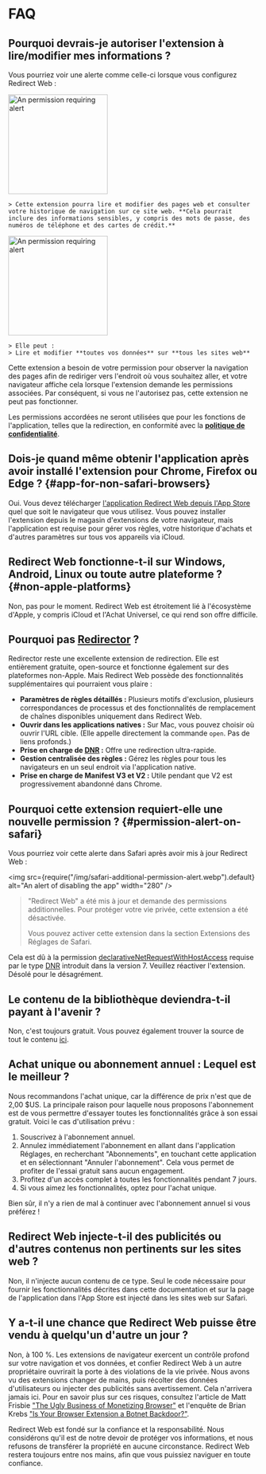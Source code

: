 
# FAQ

## Pourquoi devrais-je autoriser l'extension à lire/modifier mes informations ?

Vous pourriez voir une alerte comme celle-ci lorsque vous configurez Redirect Web :

<IfBrowserStore stores='appStore'>
    <Image src={PermissionAlertSafari} alt="An permission requiring alert" width="200" margin="0 0 16px 0" hasShadow={true} />

    > Cette extension pourra lire et modifier des pages web et consulter votre historique de navigation sur ce site web. **Cela pourrait inclure des informations sensibles, y compris des mots de passe, des numéros de téléphone et des cartes de crédit.**
</IfBrowserStore>

<IfBrowserStore stores='appStore' includes={false}>
    <Image src={PermissionAlertChrome} alt="An permission requiring alert" height="200" hasRoundedCorners={true} hasShadow={true} margin="0 0 16px 0" />

    > Elle peut :  
    > Lire et modifier **toutes vos données** sur **tous les sites web**
</IfBrowserStore>

Cette extension a besoin de votre permission pour observer la navigation des pages afin de rediriger vers l'endroit où vous souhaitez aller, et votre navigateur affiche cela lorsque l'extension demande les permissions associées. Par conséquent, si vous ne l'autorisez pas, cette extension ne peut pas fonctionner.

Les permissions accordées ne seront utilisées que pour les fonctions de l'application, telles que la redirection, en conformité avec la **[politique de confidentialité](./privacy-policy)**.

## Dois-je quand même obtenir l'application après avoir installé l'extension pour Chrome, Firefox ou Edge ? \{#app-for-non-safari-browsers}

Oui. Vous devez télécharger [l'application Redirect Web depuis l'App Store](https://apps.apple.com/app/id1571283503) quel que soit le navigateur que vous utilisez. Vous pouvez installer l'extension depuis le magasin d'extensions de votre navigateur, mais l'application est requise pour gérer vos règles, votre historique d'achats et d'autres paramètres sur tous vos appareils via iCloud.

## Redirect Web fonctionne-t-il sur Windows, Android, Linux ou toute autre plateforme ? \{#non-apple-platforms}

Non, pas pour le moment. Redirect Web est étroitement lié à l'écosystème d'Apple, y compris iCloud et l'Achat Universel, ce qui rend son offre difficile.

## Pourquoi pas [Redirector](https://github.com/einaregilsson/Redirector) ?

Redirector reste une excellente extension de redirection. Elle est entièrement gratuite, open-source et fonctionne également sur des plateformes non-Apple. Mais Redirect Web possède des fonctionnalités supplémentaires qui pourraient vous plaire :

*   **Paramètres de règles détaillés :** Plusieurs motifs d'exclusion, plusieurs correspondances de processus et des fonctionnalités de remplacement de chaînes disponibles uniquement dans Redirect Web.
*   **Ouvrir dans les applications natives :** Sur Mac, vous pouvez choisir où ouvrir l'URL cible. (Elle appelle directement la commande `open`. Pas de liens profonds.)
*   **Prise en charge de [DNR](https://blog.mozilla.org/addons/2023/05/17/declarativenetrequest-available-in-firefox/) :** Offre une redirection ultra-rapide.
*   **Gestion centralisée des règles :** Gérez les règles pour tous les navigateurs en un seul endroit via l'application native.
*   **Prise en charge de Manifest V3 et V2 :** Utile pendant que V2 est progressivement abandonné dans Chrome.

## Pourquoi cette extension requiert-elle une nouvelle permission ? \{#permission-alert-on-safari}

Vous pourriez voir cette alerte dans Safari après avoir mis à jour Redirect Web :

<img src={require("/img/safari-additional-permission-alert.webp").default} alt="An alert of disabling the app" width="280" />

> "Redirect Web" a été mis à jour et demande des permissions additionnelles. Pour protéger votre vie privée, cette extension a été désactivée.
>
> Vous pouvez activer cette extension dans la section Extensions des Réglages de Safari.

Cela est dû à la permission [declarativeNetRequestWithHostAccess](https://developer.apple.com/documentation/safariservices/safari_web_extensions/blocking_content_with_your_safari_web_extension) requise par le type [DNR](./rule-settings#type) introduit dans la version 7. Veuillez réactiver l'extension. Désolé pour le désagrément.

## Le contenu de la bibliothèque deviendra-t-il payant à l'avenir ?

Non, c'est toujours gratuit. Vous pouvez également trouver la source de tout le contenu [ici](https://github.com/mshibanami/redirect-web/tree/main/library).

## Achat unique ou abonnement annuel : Lequel est le meilleur ?

Nous recommandons l'achat unique, car la différence de prix n'est que de 2,00 $US.
La principale raison pour laquelle nous proposons l'abonnement est de vous permettre d'essayer toutes les fonctionnalités grâce à son essai gratuit. Voici le cas d'utilisation prévu :

1.  Souscrivez à l'abonnement annuel.
2.  Annulez immédiatement l'abonnement en allant dans l'application Réglages, en recherchant "Abonnements", en touchant cette application et en sélectionnant "Annuler l'abonnement". Cela vous permet de profiter de l'essai gratuit sans aucun engagement.
3.  Profitez d'un accès complet à toutes les fonctionnalités pendant 7 jours.
4.  Si vous aimez les fonctionnalités, optez pour l'achat unique.

Bien sûr, il n'y a rien de mal à continuer avec l'abonnement annuel si vous préférez !

## Redirect Web injecte-t-il des publicités ou d'autres contenus non pertinents sur les sites web ?

Non, il n'injecte aucun contenu de ce type. Seul le code nécessaire pour fournir les fonctionnalités décrites dans cette documentation et sur la page de l'application dans l'App Store est injecté dans les sites web sur Safari.

## Y a-t-il une chance que Redirect Web puisse être vendu à quelqu'un d'autre un jour ?

Non, à 100 %. Les extensions de navigateur exercent un contrôle profond sur votre navigation et vos données, et confier Redirect Web à un autre propriétaire ouvrirait la porte à des violations de la vie privée. Nous avons vu des extensions changer de mains, puis récolter des données d'utilisateurs ou injecter des publicités sans avertissement. Cela n'arrivera jamais ici. Pour en savoir plus sur ces risques, consultez l'article de Matt Frisbie ["The Ugly Business of Monetizing Browser"](https://mattfrisbie.substack.com/p/the-ugly-business-of-monetizing-browser) et l'enquête de Brian Krebs ["Is Your Browser Extension a Botnet Backdoor?"](https://krebsonsecurity.com/2021/03/is-your-browser-extension-a-botnet-backdoor/).

Redirect Web est fondé sur la confiance et la responsabilité. Nous considérons qu'il est de notre devoir de protéger vos informations, et nous refusons de transférer la propriété en aucune circonstance. Redirect Web restera toujours entre nos mains, afin que vous puissiez naviguer en toute confiance.